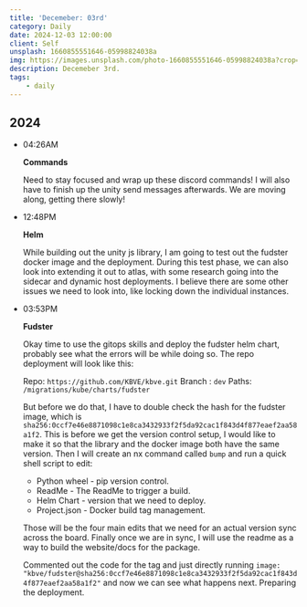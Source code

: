 ```yaml
---
title: 'Decemeber: 03rd'
category: Daily
date: 2024-12-03 12:00:00
client: Self
unsplash: 1660855551646-05998824038a
img: https://images.unsplash.com/photo-1660855551646-05998824038a?crop=entropy&cs=srgb&fm=jpg&ixid=MnwzNjM5Nzd8MHwxfHJhbmRvbXx8fHx8fHx8fDE2ODE3NDg2ODY&ixlib=rb-4.0.3&q=85
description: Decemeber 3rd.
tags:
    - daily
---
```



## 2024

-   04:26AM

    **Commands**

    Need to stay focused and wrap up these discord commands!
    I will also have to finish up the unity send messages afterwards.
    We are moving along, getting there slowly!

-   12:48PM

    **Helm**

    While building out the unity js library, I am going to test out the fudster docker image and the deployment.
    During this test phase, we can also look into extending it out to atlas, with some research going into the sidecar and dynamic host deployments.
    I believe there are some other issues we need to look into, like locking down the individual instances.

-   03:53PM

    **Fudster**

    Okay time to use the gitops skills and deploy the fudster helm chart, probably see what the errors will be while doing so.
    The repo deployment will look like this:

    Repo: `https://github.com/KBVE/kbve.git`
    Branch : `dev`
    Paths: `/migrations/kube/charts/fudster`

    But before we do that, I have to double check the hash for the fudster image, which is `sha256:0ccf7e46e8871098c1e8ca3432933f2f5da92cac1f843d4f877eaef2aa58a1f2`.
    This is before we get the version control setup, I would like to make it so that the library and the docker image both have the same version.
    Then I will create an nx command called `bump` and run a quick shell script to edit:
    - Python wheel - pip version control.
    - ReadMe - The ReadMe to trigger a build.
    - Helm Chart - version that we need to deploy.
    - Project.json - Docker build tag management.

    Those will be the four main edits that we need for an actual version sync across the board.
    Finally once we are in sync, I will use the readme as a way to build the website/docs for the package.

    Commented out the code for the tag and just directly running `image: "kbve/fudster@sha256:0ccf7e46e8871098c1e8ca3432933f2f5da92cac1f843d4f877eaef2aa58a1f2"` and now we can see what happens next.
    Preparing the deployment.